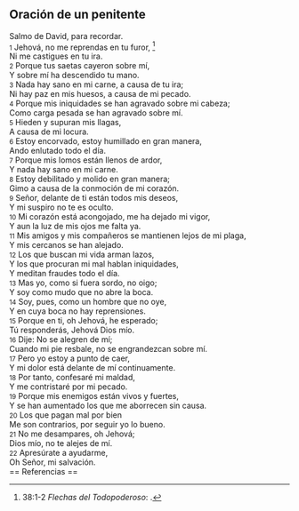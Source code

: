 == Oración de un penitente ==

Salmo de David, para recordar.<br>
{{anchor|1}} <small>1</small> Jehová, no me reprendas en tu furor, <ref>38:1-2 ''Flechas del Todopoderoso'': {{lib|LU|90|3|8}}.</ref><br>
Ni me castigues en tu ira.<br>
{{anchor|2}} <small>2</small> Porque tus saetas cayeron sobre mí,<br>
Y sobre mí ha descendido tu mano.<br>
{{anchor|3}} <small>3</small> Nada hay sano en mi carne, a causa de tu ira;<br>
Ni hay paz en mis huesos, a causa de mi pecado.<br>
{{anchor|4}} <small>4</small> Porque mis iniquidades se han agravado sobre mi cabeza;<br>
Como carga pesada se han agravado sobre mí.<br>
{{anchor|5}} <small>5</small> Hieden y supuran mis llagas,<br>
A causa de mi locura.<br>
{{anchor|6}} <small>6</small> Estoy encorvado, estoy humillado en gran manera,<br>
Ando enlutado todo el día.<br>
{{anchor|7}} <small>7</small> Porque mis lomos están llenos de ardor,<br>
Y nada hay sano en mi carne.<br>
{{anchor|8}} <small>8</small> Estoy debilitado y molido en gran manera;<br>
Gimo a causa de la conmoción de mi corazón.<br>
{{anchor|9}} <small>9</small> Señor, delante de ti están todos mis deseos,<br>
Y mi suspiro no te es oculto.<br>
{{anchor|10}} <small>10</small> Mi corazón está acongojado, me ha dejado mi vigor,<br>
Y aun la luz de mis ojos me falta ya.<br>
{{anchor|11}} <small>11</small> Mis amigos y mis compañeros se mantienen lejos de mi plaga,<br>
Y mis cercanos se han alejado.<br>
{{anchor|12}} <small>12</small> Los que buscan mi vida arman lazos,<br>
Y los que procuran mi mal hablan iniquidades,<br>
Y meditan fraudes todo el día.<br>
{{anchor|13}} <small>13</small> Mas yo, como si fuera sordo, no oigo;<br>
Y soy como mudo que no abre la boca.<br>
{{anchor|14}} <small>14</small> Soy, pues, como un hombre que no oye,<br>
Y en cuya boca no hay reprensiones.<br>
{{anchor|15}} <small>15</small> Porque en ti, oh Jehová, he esperado;<br>
Tú responderás, Jehová Dios mío.<br>
{{anchor|16}} <small>16</small> Dije: No se alegren de mí;<br>
Cuando mi pie resbale, no se engrandezcan sobre mí.<br>
{{anchor|17}} <small>17</small> Pero yo estoy a punto de caer,<br>
Y mi dolor está delante de mí continuamente.<br>
{{anchor|18}} <small>18</small> Por tanto, confesaré mi maldad,<br>
Y me contristaré por mi pecado.<br>
{{anchor|19}} <small>19</small> Porque mis enemigos están vivos y fuertes,<br>
Y se han aumentado los que me aborrecen sin causa.<br>
{{anchor|20}} <small>20</small> Los que pagan mal por bien<br>
Me son contrarios, por seguir yo lo bueno.<br>
{{anchor|21}} <small>21</small> No me desampares, oh Jehová;<br>
Dios mío, no te alejes de mí.<br>
{{anchor|22}} <small>22</small> Apresúrate a ayudarme,<br>
Oh Señor, mi salvación.<br>
== Referencias ==

<references />
